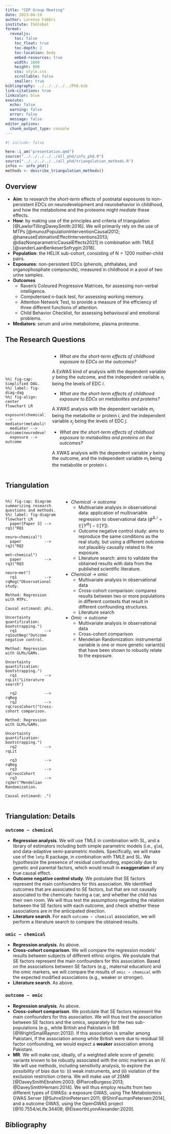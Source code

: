 ```yaml
---
title: "CEP Group Meeting"
date: 2023-04-19
author: Lorenzo Fabbri
institute: ISGlobal
format:
  revealjs:
    toc: false
    toc_float: true
    toc-depth: 2
    toc-location: body
    embed-resources: true
    width: 1600
    height: 800
    css: style.css
    scrollable: false
    smaller: true
bibliography: ../../../../../PhD.bib
link-citations: true
linkcolor: blue
execute:
  echo: false
  warning: false
  error: false
  message: false
editor_options: 
  chunk_output_type: console
---
```


```r
#| include: false

here::i_am("presentation.qmd")
source("../../../../../all_phd/info_phd.R")
source("../../../../../all_phd/triangulation_methods.R")
infos <- info_phd()
methods <- describe_triangulation_methods()
```

## Overview

::: {.v-center-container}
- **Aim**: to research the *short-term* effects of postnatal exposures to non-persistent EDCs on neurodevelopment and neurobehavior in childhood, and how the metabolome and the proteome might *mediate* these effects.
- **How**: by making use of the principles and criteria of triangulation [@LawlorTillingDaveySmith:2016]. We will primarily rely on the use of MTPs [@munozPopulationInterventionCausal2012; @haneuseEstimationEffectInterventions2013; @diazNonparametricCausalEffects2021] in combination with TMLE [@vanderLaanBenkeserSofrygin:2018].
- **Population**: the HELIX sub-cohort, consisting of $\text{N}=1200$ mother-child pairs.
- **Exposures**: non-persistent EDCs (phenols, phthalates, and organophosphate compounds), measured in childhood in a pool of two urine samples.
- **Outcomes**
  - Raven’s Coloured Progressive Matrices, for assessing non-verbal intelligence.
  - Computerised n-back test, for assessing working memory.
  - Attention Network Test, to provide a measure of the efficiency of three different functions of attention.
  - Child Behavior Checklist, for assessing behavioural and emotional problems.
- **Mediators**: serum and urine metabolome, plasma proteome.
:::

## The Research Questions

:::: {.columns style='display: flex !important;'}

::: {.column style='display: flex; justify-content: center; align-items: center;'}
```mermaid
%%| fig-cap: Simplified DAG.
%%| label: fig-diag-dag
%%| fig-align: center
flowchart LR
  exposure(chemical) --> mediator(metabolite)
  mediator --> outcome(neurodevelopment)
  exposure --> outcome
```
:::

::: {.column style='justify-content: center; align-items: center;'}
- *What are the short-term effects of childhood exposure to EDCs on the outcomes?*

A ExWAS kind of analysis with the dependent variable $y$ being the outcome, and the independent variable $x_i$ being the levels of EDC $i$.

- *What are the short-term effects of childhood exposure to EDCs on metabolites and proteins?*

A XWAS analysis with the dependent variable $m_i$ being the metabolite or protein $i$, and the independent variable $x_j$ being the levels of EDC $j$.

- *What are the short-term effects of childhood exposure to metabolites and proteins on the outcomes?*

A XWAS analysis with the dependent variable $y$ being the outcome, and the independent variable $m_i$ being the metabolite or protein $i$.
:::

::::

## Triangulation

:::: {.columns style='display: flex !important;'}

::: {.column style='display: flex; justify-content: center; align-items: center;'}
```mermaid
%%| fig-cap: Diagram summarizing research questions and methods.
%%| label: fig-diagram
flowchart LR
  paper[Paper 3] --> rq1("RQ1
                          neuro~chemical")
  paper          --> rq2("RQ2
                          met~chemical")
  paper          --> rq3("RQ3
                          neuro~met")
  rq1            --> rqReg("Observational study.
                            Method: Regression with MTPs.
                            Causal estimand: phi.
                            Uncertainty quantification: bootstrapping.")
  rq1            --> rq1outNeg("Outcome negative control.
                                Method: Regression with GLMs/GAMs.
                                Uncertainty quantification: bootstrapping.")
  rq1            --> rqLit("Literature search")
  
  rq2            --> rqReg
  rq2            --> rqCrossCohort("Cross-cohort comparison.
                                    Method: Regression with GLMs/GAMs.
                                    Uncertainty quantification: bootstrapping.")
  rq2            --> rqLit
  
  rq3            --> rqReg
  rq3            --> rqCrossCohort
  rq3            --> rq3mr("Mendelian Randomization.
                            Causal estimand: .")
```
:::

::: {.column .r-fit-text}
- _Chemical → outcome_
  - Multivariate analysis in observational data: application of multivariable regression to observational data ($\phi^{\Delta, i} = \mathbb{E}[Y^{d_i}] - \mathbb{E}[Y]$).
  - Outcome negative control study: aims to reproduce the same conditions as the real study, but using a different outcome not plausibly causally related to the exposure.
  - Literature search: aims to validate the obtained results with data from the published scientific literature.
- _Chemical → omic_
  - Multivariate analysis in observational data
  - Cross-cohort comparison: compares results between two or more populations in different contexts that result in different confounding structures.
  - Literature search
- _Omic → outcome_
  - Multivariate analysis in observational data
  - Cross-cohort comparison
  - Mendelian Randomization: instrumental variable is one or more genetic variant(s) that have been shown to robustly relate to the exposure.
:::

::::

## Triangulation: Details

::: {.panel-tabset}
### `outcome ~ chemical`
- **Regression analysis**. We will use TMLE in combination with SL, and a library of estimators including both simple parametric models (i.e., `glm`), and data-adaptive semi-parametric models. Specifically, we will make use of the `lmtp` R package, in combination with TMLE and SL. We hypothesize the presence of residual confounding, especially due to genetic and parental \acr{se} factors, which would result in **exaggeration** of any true causal effect.
- **Outcome negative control study**. We postulate that SE factors represent the main confounders for this association. We identified outcomes that are associated to SE factors, but that are not causally associated to the chemicals: having a car, and whether the child has their own room. We will thus test the assumptions regarding the relation between the SE factors with each outcome, and check whether these associations are in the anticipated direction.
- **Literature search**. For each `outcome ~ chemical` association, we will perform a literature search to compare the obtained results.

### `omic ~ chemical`
- **Regression analysis**. As above.
- **Cross-cohort comparison**. We will compare the regression models' results between subjects of different ethnic origins. We postulate that SE factors represent the main confounders for this association. Based on the associations between SE factors (e.g., maternal education) and the omic markers, we will compare the results of `omic ~ chemical` with the expected modified associations (e.g., weaker or stronger).
- **Literature search**. As above.

### `outcome ~ omic`
- **Regression analysis**. As above.
- **Cross-cohort comparison**. We postulate that SE factors represent the main confounders for this association. We will thus test the association between SE factors and the omics, separately for the two sub-populations (e.g., white British and Pakistani in BiB [@WrightSmallRaynor:2013]). If this association is smaller among Pakistani, if the association among white British were due to residual SE factor confounding, we would expect a **weaker** association among Pakistani.
- **MR**. We will make use, ideally, of a weighted allele score of genetic variants known to be robustly associated with the omic markers as an IV. We will use methods, including sensitivity analysis, to explore the possibility of bias due to: (i) weak instruments, and (ii) violation of the exclusion restriction criteria. We will make use of 2SMR [@DaveySmithEbrahim:2003; @PierceBurgess:2013; @DaveySmithHemani:2014]. We will thus employ results from two different types of GWASs: a exposure GWAS, using The Metabolomics GWAS Server [@SuhreShinPetersen:2011; @ShinFaumanPetersen:2014], and a outcome GWAS, using the OpenGWAS project [@10.7554/eLife.34408; @ElsworthLyonAlexander:2020].
:::

## Bibliography
